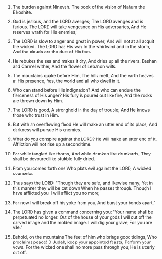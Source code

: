 
1. The burden against Nineveh. The book of the vision of Nahum the Elkoshite.

2. God is jealous, and the LORD avenges; The LORD avenges and is furious. The LORD will take vengeance on His adversaries, And He reserves wrath for His enemies;

3. The LORD is slow to anger and great in power, And will not at all acquit the wicked. The LORD has His way In the whirlwind and in the storm, And the clouds are the dust of His feet.

4. He rebukes the sea and makes it dry, And dries up all the rivers. Bashan and Carmel wither, And the flower of Lebanon wilts.

5. The mountains quake before Him, The hills melt, And the earth heaves at His presence, Yes, the world and all who dwell in it.

6. Who can stand before His indignation? And who can endure the fierceness of His anger? His fury is poured out like fire, And the rocks are thrown down by Him.

7. The LORD is good, A stronghold in the day of trouble; And He knows those who trust in Him.

8. But with an overflowing flood He will make an utter end of its place, And darkness will pursue His enemies.

9. What do you conspire against the LORD? He will make an utter end of it. Affliction will not rise up a second time.

10. For while tangled like thorns, And while drunken like drunkards, They shall be devoured like stubble fully dried.

11. From you comes forth one Who plots evil against the LORD, A wicked counselor.

12. Thus says the LORD: "Though they are safe, and likewise many, Yet in this manner they will be cut down When he passes through. Though I have afflicted you, I will afflict you no more;

13. For now I will break off his yoke from you, And burst your bonds apart."

14. The LORD has given a command concerning you: "Your name shall be perpetuated no longer. Out of the house of your gods I will cut off the carved image and the molded image. I will dig your grave, For you are vile."

15. Behold, on the mountains The feet of him who brings good tidings, Who proclaims peace! O Judah, keep your appointed feasts, Perform your vows. For the wicked one shall no more pass through you; He is utterly cut off.


